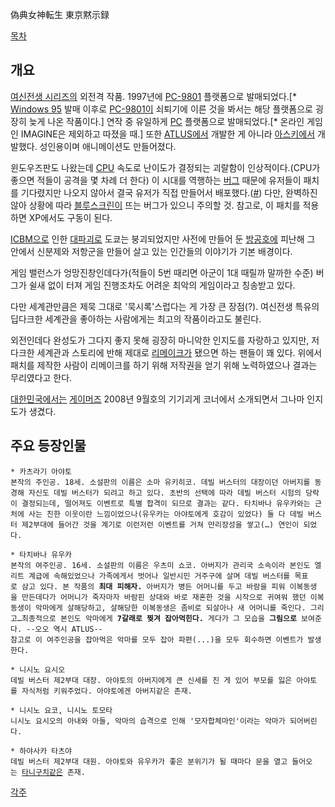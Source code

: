 偽典女神転生 東京黙示録

[[목차]]
== 개요 ==
[[여신전생 시리즈]]의 외전격 작품. 1997년에 [[PC-9801]] 플랫폼으로 발매되었다.[* [[Windows 95]] 발매 이후로 [[PC-9801]]이 쇠퇴기에 이른 것을 봐서는 해당 플랫폼으로 굉장히 늦게 나온 작품이다.] 연작 중 유일하게 [[PC]] 플랫폼으로 발매되었다.[* 온라인 게임인 IMAGINE은 제외하고 따졌을 때.] 또한 [[ATLUS]]에서 개발한 게 아니라 [[아스키]]에서 개발했다. 성인용이며 애니메이션도 만들어졌다.

윈도우즈판도 나왔는데 [[CPU]] 속도로 난이도가 결정되는 괴랄함이 인상적이다.(CPU가 좋으면 적들이 공격을 몇 차례 더 한다) 이 시대를 역행하는 [[버그]] 때문에 유저들이 패치를 기다렸지만 나오지 않아서 결국 유저가 직접 만들어서 배포했다.([http://dds414.fc2web.com/ #]) 다만, 완벽하진 않아 상황에 따라 [[블루스크린]]이 뜨는 버그가 있으니 주의할 것. 참고로, 이 패치를 적용하면 XP에서도 구동이 된다.

[[ICBM]]으로 인한 [[대파괴]]로 도쿄는 붕괴되었지만 사전에 만들어 둔 [[방공호]]에 피난해 그 안에서 신분제와 저항군을 만들어 살고 있는 인간들의 이야기가 기본 배경이다.

게임 밸런스가 엉망진창인데다가(적들이 5번 때리면 아군이 1대 때릴까 말까한 수준) 버그가 쉴새 없이 터져 게임 진행조차도 어려운 최악의 게임이라고 칭송받고 있다.

다만 세계관만큼은 제묵 그대로 '묵시록'스럽다는 게 가장 큰 장점(?). 여신전생 특유의 딥다크한 세계관을 좋아하는 사람에게는 최고의 작품이라고도 불린다.

외전인데다 완성도가 그다지 좋지 못해 굉장히 마니악한 인지도를 자랑하고 있지만, 저 다크한 세계관과 스토리에 반해 제대로 [[리메이크]]가 됐으면 하는 팬들이 꽤 있다. 위에서 패치를 제작한 사람이 리메이크를 하기 위해 저작권을 얻기 위해 노력하였으나 결과는 무리였다고 한다.

[[대한민국]]에서는 [[게이머즈]] 2008년 9월호의 기기괴게 코너에서 소개되면서 그나마 인지도가 생겼다.
== 주요 등장인물 ==
 * 카츠라기 아야토
 본작의 주인공. 18세. 소설판의 이름은 소마 유키히코. 데빌 버스터의 대장이던 아버지를 동경해 자신도 데빌 버스터가 되려고 하고 있다. 초반의 선택에 따라 데빌 버스터 시험의 당락이 결정되는데, 떨어져도 이벤트로 특별 합격이 되므로 결과는 같다. 타치바나 유우카와는 근처에 사는 친한 이웃이란 느낌이었으나(유우카는 아야토에게 호감이 있었다) 둘 다 데빌 버스터 제2부대에 들어간 것을 계기로 이런저런 이벤트를 거쳐 만리장성을 쌓고(…) 연인이 되었다.

 * 타치바나 유우카
 본작의 여주인공. 16세. 소설판의 이름은 우츠미 쇼코. 아버지가 관리국 소속이라 본인도 엘리트 계급에 속해있었으나 가족에게서 벗어나 일반시민 거주구에 살며 데빌 버스터를 목표로 삼고 있다. 본 작품의 '''최대 피해자.''' 아버지가 병든 어머니를 두고 바람을 피워 이복동생을 만든데다가 어머니가 죽자마자 바람핀 상대와 바로 재혼한 것을 시작으로 귀여워 했던 이복동생이 악마에게 살해당하고, 살해당한 이복동생은 좀비로 되살아나 새 어머니를 죽인다. 그리고…최종적으로 본인도 악마에게 '''7갈래로 찢겨 잡아먹힌다.''' 게다가 그 모습을 '''그림으로''' 보여준다. --오오 역시 ATLUS--
 참고로 이 여주인공을 잡아먹은 악마를 모두 잡아 파편(...)을 모두 회수하면 이벤트가 발생한다.

 * 니시노 요시오
 데빌 버스터 제2부대 대장. 아야토의 아버지에게 큰 신세를 진 게 있어 부모를 잃은 아야토를 자식처럼 키워주었다. 아야토에겐 아버지같은 존재.

 * 니시노 요코, 니시노 토모타
 니시노 요시오의 아내와 아들, 악마의 습격으로 인해 '모자합체마인'이라는 악마가 되어버린다.

 * 하야사카 타츠야
 데빌 버스터 제2부대 대원. 아야토와 유우카가 좋은 분위기가 될 때마다 문을 열고 들어오는 [[타니구치]]같은 존재.
[[각주]]
